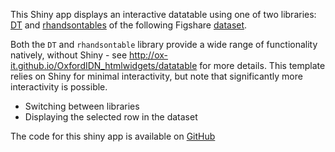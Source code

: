 <p>
This Shiny app displays an interactive datatable using one of two libraries: <a href=https://rstudio.github.io/DT>DT</a> and <a href=http://jrowen.github.io/rhandsontable/#introduction>rhandsontables</a> of the following Figshare <a href="https://figshare.com/articles/Investigation_into_the_number_of_desktop_items_on_University_staff_computers_broken_down_by_department_and_operating_system_/3425729">dataset</a>.</p>

<p>
Both the `DT` and `rhandsontable` library provide a wide range of functionality natively, without Shiny - see <a href=http://ox-it.github.io/OxfordIDN_htmlwidgets/datatable>http://ox-it.github.io/OxfordIDN_htmlwidgets/datatable</a> for more details. This template relies on Shiny for minimal interactivity, but note that significantly more interactivity is possible.</p>

- Switching between libraries
- Displaying the selected row in the dataset

<p>The code for this shiny app is available on <a href="https://github.com/ox-it/OxfordIDN_htmlwidgets/tree/gh-pages/datatable">GitHub</a></p>
